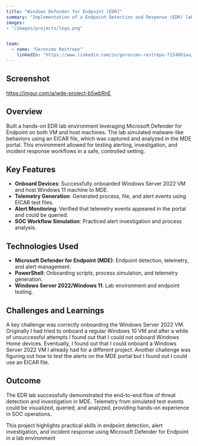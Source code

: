 ```yaml
---
title: "Windows Defender for Endpoint [EDR]"
summary: "Implementation of a Endpoint Detection and Response (EDR) lab environment using Microsoft Defender for Endpoint (MDE) to simulate, detect, and analyze security incidents, demonstrating practical SOC analyst skills in threat monitoring and response."
images: 
- "/images/projects/logo.png"


team:
  - name: "Geronimo Restrepo"
    linkedIn: "https://www.linkedin.com/in/geronimo-restrepo-7154601aa/"
---
```


## Screenshot 
https://imgur.com/a/wde-project-b5wbRnE

## Overview

Built a hands-on EDR lab environment leveraging Microsoft Defender for Endpoint on both VM and host machines. The lab simulated malware-like behaviors using an EICAR file, which was captured and analyzed in the MDE portal. This environment allowed for testing alerting, investigation, and incident response workflows in a safe, controlled setting.  

## Key Features

- **Onboard Devices**: Successfully onboarded Windows Server 2022 VM and host Windows 11 machine to MDE.
- **Telemetry Generation**: Generated process, file, and alert events using EICAR test files. 
- **Alert Monitoring**: Verified that telemetry events appeared in the portal and could be queried.  
- **SOC Workflow Simulation**: Practiced alert investigation and process analysis. 

## Technologies Used

- **Microsoft Defender for Endpoint (MDE)**: Endpoint detection, telemetry, and alert management. 
- **PowerShell**: Onboarding scripts, process simulation, and telemetry generation.
- **Windows Server 2022/Windows 11**: Lab environment and endpoint testing. 

## Challenges and Learnings

A key challenge was correctly onboarding the Windows Server 2022 VM. Originally I had tried to onboard a regular Windows 10 VM and after a while of unsuccessful attempts I found out that I could not onboard Windows Home devices. Eventually, I found out that I could onboard a Windows Server 2022 VM I already had for a different project. Another challenge was figuring out how to test the alerts on the MDE portal but I found out I could use an EICAR file. 

## Outcome

The EDR lab successfully demonstrated the end-to-end flow of threat detection and investigation in MDE. Telemetry from simulated test events could be visualized, queried, and analyzed, providing hands-on experience in SOC operations. 

This project highlights practical skills in endpoint detection, alert investigation, and incident response using Microsoft Defender for Endpoint in a lab environment 
